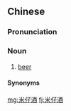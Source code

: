 ==Chinese==
{{zh-forms|alt=啤仔酒}}

===Pronunciation===
{{zh-pron
|mn=xm:bí-仔-chiú
|cat=n
}}

===Noun===
{{zh-noun}}

# {{lb|zh|Min Nan}} [[beer]]

====Synonyms====
{{zh-dial|啤酒}}

{{zh-cat|Alcoholic beverages}}

[[mg:米仔酒]]
[[fj:米仔酒]]